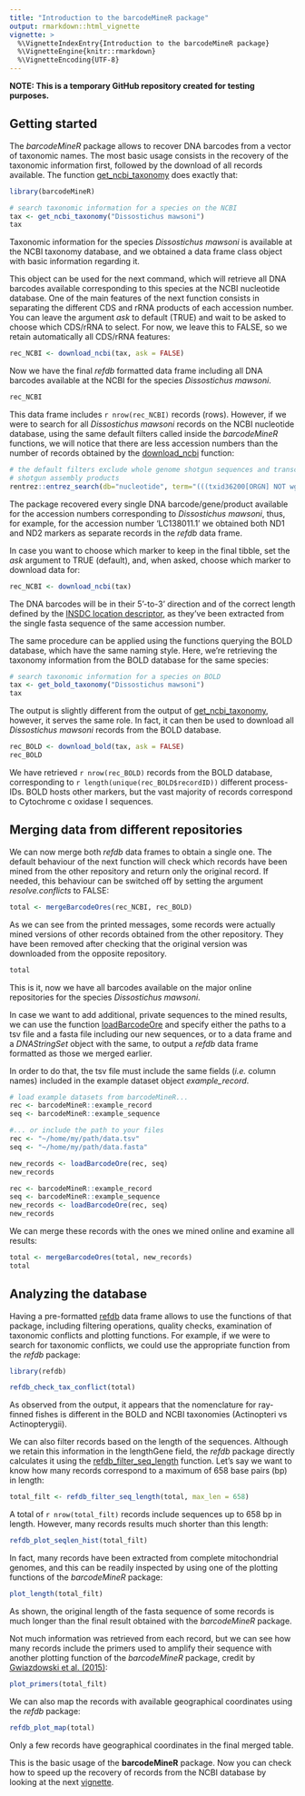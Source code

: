 ```yaml
---
title: "Introduction to the barcodeMineR package"
output: rmarkdown::html_vignette
vignette: >
  %\VignetteIndexEntry{Introduction to the barcodeMineR package}
  %\VignetteEngine{knitr::rmarkdown}
  %\VignetteEncoding{UTF-8}
---
```


**NOTE: This is a temporary GitHub repository created for testing purposes.**

## Getting started

The _barcodeMineR_ package allows to recover DNA barcodes from a vector of taxonomic names.
The most basic usage consists in the recovery of the taxonomic information first, followed by the download of all records available. The function [get_ncbi_taxonomy](https://matteoce.github.io/barcodeMineR/reference/get_ncbi_taxonomy.html) does exactly that:

```r
library(barcodeMineR)

# search taxonomic information for a species on the NCBI
tax <- get_ncbi_taxonomy("Dissostichus mawsoni")
tax
```

Taxonomic information for the species _Dissostichus mawsoni_ is available at the NCBI taxonomy database, and we obtained a data frame class object with basic information regarding it.

This object can be used for the next command, which will retrieve all DNA barcodes available corresponding to this species at the NCBI nucleotide database. One of the main features of the next function consists in separating the different CDS and rRNA products of each accession number. You can leave the argument _ask_ to default (TRUE) and wait to be asked to choose which CDS/rRNA to select. For now, we leave this to FALSE, so we retain automatically all CDS/rRNA features:

```r
rec_NCBI <- download_ncbi(tax, ask = FALSE)

```

Now we have the final _refdb_ formatted data frame including all DNA barcodes available at the NCBI for the species _Dissostichus mawsoni_.

```r
rec_NCBI
```

This data frame includes `r nrow(rec_NCBI)` records (rows). However, if we were to search for all _Dissostichus mawsoni_ records on the NCBI nucleotide database, using the same default filters called inside the _barcodeMineR_ functions, we will notice that there are less accession numbers than the number of records obtained by the [download_ncbi](https://matteoce.github.io/barcodeMineR/reference/download_ncbi.html) function:

```r
# the default filters exclude whole genome shotgun sequences and transcribed 
# shotgun assembly products
rentrez::entrez_search(db="nucleotide", term="(((txid36200[ORGN] NOT wgs[Keyword]) NOT tsa[Keyword]) AND biomol_genomic[PROP]) AND (cds[Feature key] OR rrna[Feature key])")
```

The package recovered every single DNA barcode/gene/product available for the accession numbers corresponding
to _Dissostichus mawsoni_, thus, for example, for the accession number 'LC138011.1' we obtained both ND1 and ND2 markers as separate records in the _refdb_ data frame.

In case you want to choose which marker to keep in the final tibble, set the _ask_ argument to TRUE (default), and, when asked, choose which marker to download data for:

```r
rec_NCBI <- download_ncbi(tax)
```

The DNA barcodes will be in their 5'-to-3' direction and of the correct length defined by the [INSDC location descriptor](https://www.insdc.org/submitting-standards/feature-table/#3.4.3), as they've been extracted from the single fasta sequence of the same accession number.

The same procedure can be applied using the functions querying the BOLD database, which have the same naming style. Here, we're retrieving the taxonomy information from the BOLD database for the same species:

```r
# search taxonomic information for a species on BOLD
tax <- get_bold_taxonomy("Dissostichus mawsoni")
tax

```

The output is slightly different from the output of [get_ncbi_taxonomy](https://matteoce.github.io/barcodeMineR/reference/get_ncbi_taxonomy.html), however, it serves the same role. In fact, it can then be used to download all _Dissostichus mawsoni_ records from the BOLD database.

```r
rec_BOLD <- download_bold(tax, ask = FALSE)
rec_BOLD
```

We have retrieved `r nrow(rec_BOLD)` records from the BOLD database, corresponding to `r length(unique(rec_BOLD$recordID))` different process-IDs. BOLD hosts other markers, but the vast majority of records correspond to Cytochrome c oxidase I sequences.

## Merging data from different repositories

We can now merge both _refdb_ data frames to obtain a single one. The default behaviour of the next function will check which records have been mined from the other repository and return only the original record. If needed, this behaviour can be switched off by setting the argument _resolve.conflicts_ to FALSE:

```r
total <- mergeBarcodeOres(rec_NCBI, rec_BOLD)
```

As we can see from the printed messages, some records were actually mined versions of other records obtained from the other repository. They have been removed after checking that the original version was downloaded from the opposite repository.

```r
total
```

This is it, now we have all barcodes available on the major online repositories for the species _Dissostichus mawsoni_. 

In case we want to add additional, private sequences to the mined results, we can use the function [loadBarcodeOre](https://matteoce.github.io/barcodeMineR/reference/loadBarcodeOre.html) and specify either the paths to a tsv file and a fasta file including our new sequences, or to a data frame and a _DNAStringSet_ object with the same, to output a _refdb_ data frame formatted as those we merged earlier. 

In order to do that, the tsv file must include the same fields (*i.e.* column names) included in the example dataset object _example_record_.

```r
# load example datasets from barcodeMineR...
rec <- barcodeMineR::example_record
seq <- barcodeMineR::example_sequence

#... or include the path to your files
rec <- "~/home/my/path/data.tsv"
seq <- "~/home/my/path/data.fasta"

new_records <- loadBarcodeOre(rec, seq)
new_records
```
```r
rec <- barcodeMineR::example_record
seq <- barcodeMineR::example_sequence
new_records <- loadBarcodeOre(rec, seq)
new_records
```

We can merge these records with the ones we mined online and examine all results:

```r
total <- mergeBarcodeOres(total, new_records)
total
```

## Analyzing the database

Having a pre-formatted [refdb](https://fkeck.github.io/refdb/index.html) data frame allows to use the functions of that package, including filtering operations, quality checks, examination of taxonomic conflicts and plotting functions. For example, if we were to search for taxonomic conflicts, we could use the appropriate function from the _refdb_ package:

```r
library(refdb)

refdb_check_tax_conflict(total)
```

As observed from the output, it appears that the nomenclature for ray-finned fishes is different in the BOLD and NCBI taxonomies (Actinopteri vs Actinopterygii).

We can also filter records based on the length of the sequences. Although we retain this information in the lengthGene field, the _refdb_ package directly calculates it using the [refdb_filter_seq_length](https://fkeck.github.io/refdb/reference/refdb_filter_seq_length.html) function. Let's say we want to know how many records correspond to a maximum of 658 base pairs (bp) in length:

```r
total_filt <- refdb_filter_seq_length(total, max_len = 658)
```

A total of `r nrow(total_filt)` records include sequences up to 658 bp in length. However, many records results much shorter than this length:

```r
refdb_plot_seqlen_hist(total_filt)
```

In fact, many records have been extracted from complete mitochondrial genomes, and this can be readily inspected by using one of the plotting functions of the _barcodeMineR_ package:

```r
plot_length(total_filt)
```

As shown, the original length of the fasta sequence of some records is much longer than the final result obtained with the _barcodeMineR_ package.

Not much information was retrieved from each record, but we can see how many records include the primers used to amplify their sequence with another plotting function of the _barcodeMineR_ package, credit by [Gwiazdowski et al. (2015)](https://journals.plos.org/plosone/article/file?id=10.1371/journal.pone.0125635&type=printable):

```r
plot_primers(total_filt)
```

We can also map the records with available geographical coordinates using the _refdb_ package:

```r
refdb_plot_map(total)
```

Only a few records have geographical coordinates in the final merged table.

This is the basic usage of the __barcodeMineR__ package. Now you can check how to speed up the recovery of records from the NCBI database by looking at the next [vignette](https://matteoce.github.io/barcodeMineR/articles/api_rate_barcodeMineR.html).


